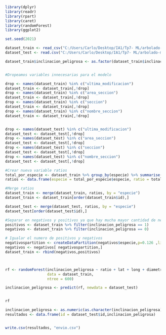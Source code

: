 ```{r}
library(dplyr) 
library(readr)
library(rpart)
library(caret)
library(randomForest)
library(ggplot2)

set.seed(2021)

dataset_train <- read_csv("C:/Users/Carlo/Desktop/IA1/Tp7- ML/arbolado-mza-dataset.csv")
dataset_test <- read.csv("C:/Users/Carlo/Desktop/IA1/Tp7- ML/arbolado-mza-dataset-test.csv")

dataset_train$inclinacion_peligrosa <- as.factor(dataset_train$inclinacion_peligrosa)


#Dropeamos variables innecesarias para el modelo

drop <- names(dataset_train) %in% c("ultima_modificacion")
dataset_train <- dataset_train[,!drop]
drop <- names(dataset_train) %in% c("area_seccion")
dataset_train <- dataset_train[,!drop]
drop <- names(dataset_train) %in% c("seccion")
dataset_train <- dataset_train[,!drop]
drop <- names(dataset_train) %in% c("nombre_seccion")
dataset_train <- dataset_train[,!drop]


drop <- names(dataset_test) %in% c("ultima_modificacion")
dataset_test <- dataset_test[,!drop]
drop <- names(dataset_test) %in% c("area_seccion")
dataset_test <- dataset_test[,!drop]
drop <- names(dataset_test) %in% c("seccion")
dataset_test <- dataset_test[,!drop]
drop <- names(dataset_test) %in% c("nombre_seccion")
dataset_test <- dataset_test[,!drop]

#Crear nueva variable ratios
total_por_especie <- dataset_train %>% group_by(especie) %>% summarise(total = n(), total_peligroso = sum(inclinacion_peligrosa == 1))
ratios <- data.frame(especie = total_por_especie$especie, ratio = total_por_especie$total_peligroso/total_por_especie$total)

#Merge ratios
dataset_train <- merge(dataset_train, ratios, by = "especie")
dataset_train <- dataset_train[order(dataset_train$id),]

dataset_test <- merge(dataset_test, ratios, by = "especie")
dataset_test[order(dataset_test$id),]

#Separar en negativos y positivos ya que hay mucha mayor cantidad de negativos en el data_train
positivos <- dataset_train %>% filter(inclinacion_peligrosa == 1)
negativos <- dataset_train %>% filter(inclinacion_peligrosa == 0)

# Igualar el numero de positivos y negativos
negativospartition <- createDataPartition(negativos$especie,p=0.126 ,list=FALSE)
negativos <- negativos[ negativospartition,]
dataset_train <- rbind(negativos,positivos)



rf <- randomForest(inclinacion_peligrosa ~ ratio + lat + long + diametro_tronco, 
                   data = dataset_train,
                   ntree = 600)

inclinacion_peligrosa <- predict(rf, newdata = dataset_test)


rf

inclinacion_peligrosa <- as.numeric(as.character(inclinacion_peligrosa))
resultados <- data.frame(id = dataset_test$id,inclinacion_peligrosa)


write.csv(resultados, "envio.csv")
```